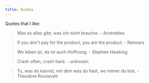 ```yaml
---
title: Quotes
---
```


Quotes that I like:

> Was es alles gibt, was ich nicht brauche. - Aristoteles

> If you don't pay for the product, you are the product. - Netwars

> Wo leben ist, da ist auch Hoffnung. - Stephen Hawking

> Crash often, crash hard. - unknown

> Tu, was du kannst, mit dem was du hast, wo immer du bist. - Theodore Roosevelt
